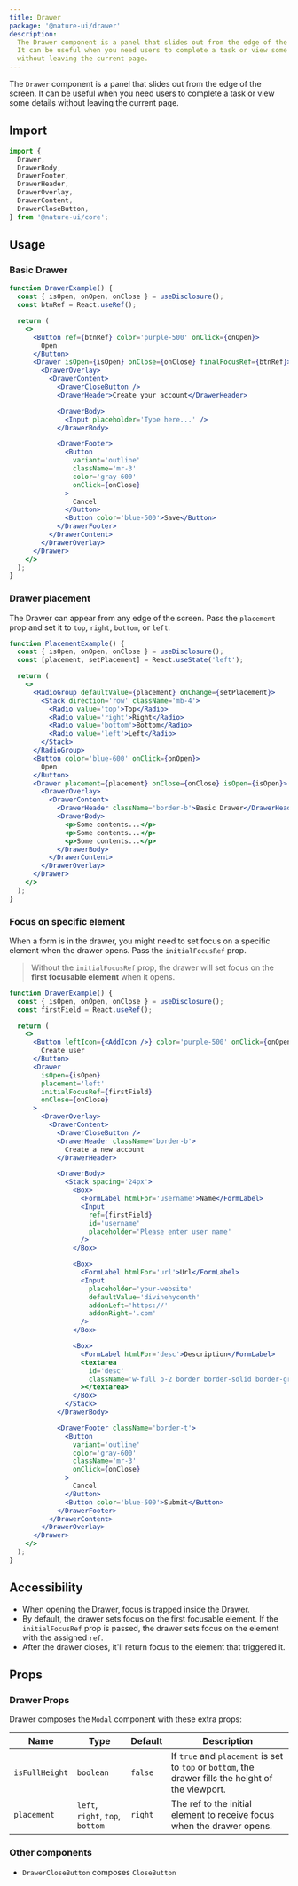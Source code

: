 ```yaml
---
title: Drawer
package: '@nature-ui/drawer'
description:
  The Drawer component is a panel that slides out from the edge of the screen.
  It can be useful when you need users to complete a task or view some details
  without leaving the current page.
---
```


The `Drawer` component is a panel that slides out from the edge of the screen.
It can be useful when you need users to complete a task or view some details
without leaving the current page.

## Import

```js
import {
  Drawer,
  DrawerBody,
  DrawerFooter,
  DrawerHeader,
  DrawerOverlay,
  DrawerContent,
  DrawerCloseButton,
} from '@nature-ui/core';
```

## Usage

### Basic Drawer

```jsx
function DrawerExample() {
  const { isOpen, onOpen, onClose } = useDisclosure();
  const btnRef = React.useRef();

  return (
    <>
      <Button ref={btnRef} color='purple-500' onClick={onOpen}>
        Open
      </Button>
      <Drawer isOpen={isOpen} onClose={onClose} finalFocusRef={btnRef}>
        <DrawerOverlay>
          <DrawerContent>
            <DrawerCloseButton />
            <DrawerHeader>Create your account</DrawerHeader>

            <DrawerBody>
              <Input placeholder='Type here...' />
            </DrawerBody>

            <DrawerFooter>
              <Button
                variant='outline'
                className='mr-3'
                color='gray-600'
                onClick={onClose}
              >
                Cancel
              </Button>
              <Button color='blue-500'>Save</Button>
            </DrawerFooter>
          </DrawerContent>
        </DrawerOverlay>
      </Drawer>
    </>
  );
}
```

### Drawer placement

The Drawer can appear from any edge of the screen. Pass the `placement` prop and
set it to `top`, `right`, `bottom`, or `left`.

```jsx
function PlacementExample() {
  const { isOpen, onOpen, onClose } = useDisclosure();
  const [placement, setPlacement] = React.useState('left');

  return (
    <>
      <RadioGroup defaultValue={placement} onChange={setPlacement}>
        <Stack direction='row' className='mb-4'>
          <Radio value='top'>Top</Radio>
          <Radio value='right'>Right</Radio>
          <Radio value='bottom'>Bottom</Radio>
          <Radio value='left'>Left</Radio>
        </Stack>
      </RadioGroup>
      <Button color='blue-600' onClick={onOpen}>
        Open
      </Button>
      <Drawer placement={placement} onClose={onClose} isOpen={isOpen}>
        <DrawerOverlay>
          <DrawerContent>
            <DrawerHeader className='border-b'>Basic Drawer</DrawerHeader>
            <DrawerBody>
              <p>Some contents...</p>
              <p>Some contents...</p>
              <p>Some contents...</p>
            </DrawerBody>
          </DrawerContent>
        </DrawerOverlay>
      </Drawer>
    </>
  );
}
```

### Focus on specific element

When a form is in the drawer, you might need to set focus on a specific element
when the drawer opens. Pass the `initialFocusRef` prop.

> Without the `initialFocusRef` prop, the drawer will set focus on the **first
> focusable element** when it opens.

```jsx
function DrawerExample() {
  const { isOpen, onOpen, onClose } = useDisclosure();
  const firstField = React.useRef();

  return (
    <>
      <Button leftIcon={<AddIcon />} color='purple-500' onClick={onOpen}>
        Create user
      </Button>
      <Drawer
        isOpen={isOpen}
        placement='left'
        initialFocusRef={firstField}
        onClose={onClose}
      >
        <DrawerOverlay>
          <DrawerContent>
            <DrawerCloseButton />
            <DrawerHeader className='border-b'>
              Create a new account
            </DrawerHeader>

            <DrawerBody>
              <Stack spacing='24px'>
                <Box>
                  <FormLabel htmlFor='username'>Name</FormLabel>
                  <Input
                    ref={firstField}
                    id='username'
                    placeholder='Please enter user name'
                  />
                </Box>

                <Box>
                  <FormLabel htmlFor='url'>Url</FormLabel>
                  <Input
                    placeholder='your-website'
                    defaultValue='divinehycenth'
                    addonLeft='https://'
                    addonRight='.com'
                  />
                </Box>

                <Box>
                  <FormLabel htmlFor='desc'>Description</FormLabel>
                  <textarea
                    id='desc'
                    className='w-full p-2 border border-solid border-gray-300'
                  ></textarea>
                </Box>
              </Stack>
            </DrawerBody>

            <DrawerFooter className='border-t'>
              <Button
                variant='outline'
                color='gray-600'
                className='mr-3'
                onClick={onClose}
              >
                Cancel
              </Button>
              <Button color='blue-500'>Submit</Button>
            </DrawerFooter>
          </DrawerContent>
        </DrawerOverlay>
      </Drawer>
    </>
  );
}
```

## Accessibility

- When opening the Drawer, focus is trapped inside the Drawer.
- By default, the drawer sets focus on the first focusable element. If the
  `initialFocusRef` prop is passed, the drawer sets focus on the element with
  the assigned `ref`.
- After the drawer closes, it'll return focus to the element that triggered it.

## Props

### Drawer Props

Drawer composes the `Modal` component with these extra props:

| Name           | Type                             | Default | Description                                                                                         |
| -------------- | -------------------------------- | ------- | --------------------------------------------------------------------------------------------------- |
| `isFullHeight` | `boolean`                        | `false` | If `true` and `placement` is set to `top` or `bottom`, the drawer fills the height of the viewport. |
| `placement`    | `left`, `right`, `top`, `bottom` | `right` | The ref to the initial element to receive focus when the drawer opens.                              |

### Other components

- `DrawerCloseButton` composes `CloseButton`
